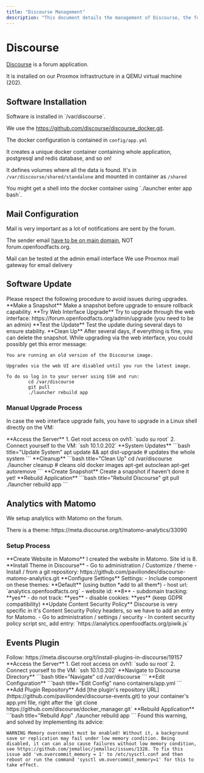 ```yaml
---
title: "Discourse Management"
description: "This document details the management of Discourse, the forum application used by Open Food Facts. It covers software installation, mail configuration, update procedures, Matomo analytics setup, and plugin installation, including troubleshooting tips."
---
```



# Discourse

[Discourse](https://www.discourse.org/) is a forum application.

<Callout type="info">
It is installed on our Proxmox infrastructure in a QEMU virtual machine (202).
</Callout>

## Software Installation

<Card title="Installation Location">
Software is installed in `/var/discourse`.

We use the https://github.com/discourse/discourse_docker.git.
</Card>

The docker configuration is contained in `config/app.yml`

<Callout type="note">
It creates a unique docker container containing whole application, postgresql and redis database, and so on!

It defines volumes where all the data is found. It's in `/var/discourse/shared/standalone` and mounted in container as `/shared`
</Callout>

<Callout type="tip">
You might get a shell into the docker container using `./launcher enter app bash`.
</Callout>

## Mail Configuration

<Callout type="warning">
Mail is very important as a lot of notifications are sent by the forum. 

The sender email [have to be on main domain](./mail.md#only-domain), NOT forum.openfoodfacts.org.
</Callout>

<Cards>
<Card title="Test Mail" href="https://forum.openfoodfacts.org/admin/email">
Mail can be tested at the admin email interface
</Card>
<Card title="Mail Gateway" href="./mail.md">
We use Proxmox mail gateway for email delivery
</Card>
</Cards>

## Software Update

<Callout type="warning">
Please respect the following procedure to avoid issues during upgrades.
</Callout>

<Steps>
<Step>
**Make a Snapshot**
Make a snapshot before upgrade to ensure rollback capability.
</Step>

<Step>
**Try Web Interface Upgrade**
Try to upgrade through the web interface: https://forum.openfoodfacts.org/admin/upgrade (you need to be an admin)
</Step>

<Step>
**Test the Update**
Test the update during several days to ensure stability.
</Step>

<Step>
**Clean Up**
After several days, if everything is fine, you can delete the snapshot.
</Step>
</Steps>

<Callout type="info">
While upgrading via the web interface, you could possibly get this error message:

```
You are running an old version of the Discourse image.

Upgrades via the web UI are disabled until you run the latest image.

To do so log in to your server using SSH and run:
		cd /var/discourse
		git pull
		./launcher rebuild app
```
</Callout>

### Manual Upgrade Process

In case the web interface upgrade fails, you have to upgrade in a Linux shell directly on the VM:

<Steps>
<Step>
**Access the Server**
1. Get root access on ovh1: `sudo su root`
2. Connect yourself to the VM: `ssh 10.1.0.202`
</Step>

<Step>
**System Updates**
```bash title="Update System"
apt update && apt dist-upgrade # updates the whole system
```
</Step>

<Step>
**Cleanup**
```bash title="Clean Up"
cd /var/discourse
./launcher cleanup # cleans old docker images
apt-get autoclean
apt-get autoremove
```
</Step>

<Step>
**Create Snapshot**
Create a snapshot if haven't done it yet!
</Step>

<Step>
**Rebuild Application**
```bash title="Rebuild Discourse"
git pull
./launcher rebuild app
```
</Step>
</Steps>

## Analytics with Matomo

We setup analytics with Matomo on the forum.

<Callout type="info">
There is a theme: https://meta.discourse.org/t/matomo-analytics/33090
</Callout>

### Setup Process

<Steps>
<Step>
**Create Website in Matomo**
I created the website in Matomo. Site id is 8.
</Step>

<Step>
**Install Theme in Discourse**
- Go to administration / Customize / theme
- Install / from a git repository: https://github.com/paviliondev/discourse-matomo-analytics.git
</Step>

<Step>
**Configure Settings**
Settings:
- Include component on these themes: **Default** (using button *add to all them*)
- host url: `analytics.openfoodfacts.org`
- website id: **8**
- subdomain tracking: **yes**
- do not track: **yes**
- disable cookies: **yes** (keep GDPR compatibility)
</Step>

<Step>
**Update Content Security Policy**
Discourse is very specific in it's Content Security Policy headers, so we have to add an entry for Matomo.
- Go to administration / settings / security
- In content security policy script src, add entry: `https://analytics.openfoodfacts.org/piwik.js`
</Step>
</Steps>

## Events Plugin

<Callout type="note">
Follow: https://meta.discourse.org/t/install-plugins-in-discourse/19157
</Callout>

<Steps>
<Step>
**Access the Server**
1. Get root access on ovh1: `sudo su root`
2. Connect yourself to the VM: `ssh 10.1.0.202`
</Step>

<Step>
**Navigate to Discourse Directory**
```bash title="Navigate"
cd /var/discourse
```
</Step>

<Step>
**Edit Configuration**
```bash title="Edit Config"
nano containers/app.yml
```
</Step>

<Step>
**Add Plugin Repository**
Add [the plugin's repository URL](https://github.com/paviliondev/discourse-events.git) to your container's app.yml file, right after the `git clone https://github.com/discourse/docker_manager.git`
</Step>

<Step>
**Rebuild Application**
```bash title="Rebuild App"
./launcher rebuild app
```
</Step>
</Steps>

<Callout type="warning">
Found this warning, and solved by implementing its advice:

`WARNING Memory overcommit must be enabled! Without it, a background save or replication may fail under low memory condition. Being disabled, it can can also cause failures without low memory condition, see https://github.com/jemalloc/jemalloc/issues/1328. To fix this issue add 'vm.overcommit_memory = 1' to /etc/sysctl.conf and then reboot or run the command 'sysctl vm.overcommit_memory=1' for this to take effect.`
</Callout>


[^install_theme]: More info on how to install a theme: https://meta.discourse.org/t/install-a-theme-or-theme-component/63682
